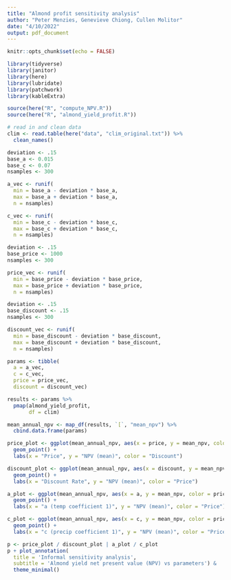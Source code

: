 ```yaml
---
title: "Almond profit sensitivity analysis"
author: "Peter Menzies, Genevieve Chiong, Cullen Molitor"
date: "4/10/2022"
output: pdf_document
---
```


```r
knitr::opts_chunk$set(echo = FALSE)

library(tidyverse)
library(janitor)
library(here)
library(lubridate)
library(patchwork)
library(kableExtra)

source(here("R", "compute_NPV.R"))
source(here("R", "almond_yield_profit.R"))
```

```r
# read in and clean data 
clim <- read.table(here("data", "clim_original.txt")) %>% 
  clean_names() 
```

```r
deviation <- .15
base_a <- 0.015
base_c <- 0.07
nsamples <- 300

a_vec <- runif(
  min = base_a - deviation * base_a,
  max = base_a + deviation * base_a, 
  n = nsamples)

c_vec <- runif(
  min = base_c - deviation * base_c,
  max = base_c + deviation * base_c, 
  n = nsamples)

deviation <- .15
base_price <- 1000
nsamples <- 300

price_vec <- runif(
  min = base_price - deviation * base_price,
  max = base_price + deviation * base_price, 
  n = nsamples)

deviation <- .15
base_discount <- .15
nsamples <- 300

discount_vec <- runif(
  min = base_discount - deviation * base_discount,
  max = base_discount + deviation * base_discount, 
  n = nsamples)

params <- tibble(
  a = a_vec, 
  c = c_vec, 
  price = price_vec, 
  discount = discount_vec)

results <- params %>% 
  pmap(almond_yield_profit,
       df = clim)

mean_annual_npv <- map_df(results, `[`, "mean_npv") %>% 
  cbind.data.frame(params)
```


```r
price_plot <- ggplot(mean_annual_npv, aes(x = price, y = mean_npv, color = discount)) +
  geom_point() +
  labs(x = "Price", y = "NPV (mean)", color = "Discount")

discount_plot <- ggplot(mean_annual_npv, aes(x = discount, y = mean_npv, color = price)) +
  geom_point() +
  labs(x = "Discount Rate", y = "NPV (mean)", color = "Price")

a_plot <- ggplot(mean_annual_npv, aes(x = a, y = mean_npv, color = price)) +
  geom_point() +
  labs(x = "a (temp coefficient 1)", y = "NPV (mean)", color = "Price") 

c_plot <- ggplot(mean_annual_npv, aes(x = c, y = mean_npv, color = price)) +
  geom_point() +
  labs(x = "c (precip coefficient 1)", y = "NPV (mean)", color = "Price") 

p <- price_plot / discount_plot | a_plot / c_plot
p + plot_annotation(
  title = 'Informal sensitivity analysis',
  subtitle = 'Almond yield net present value (NPV) vs parameters') &
  theme_minimal()
```












